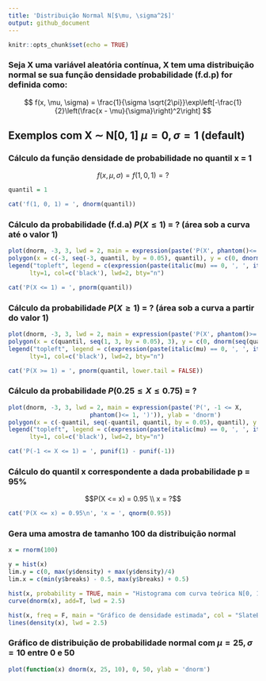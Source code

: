 ```yaml
---
title: 'Distribuição Normal N[$\mu, \sigma^2$]'
output: github_document
---
```


```r
knitr::opts_chunk$set(echo = TRUE)
```

### Seja X uma variável aleatória contínua, X tem uma distribuição normal se sua função densidade probabilidade (f.d.p) for definida como:

$$ f(x, \mu, \sigma) = \frac{1}{\sigma \sqrt{2\pi}}\exp\left[-\frac{1}{2}\left(\frac{x - \mu}{\sigma}\right)^2\right] $$

## Exemplos com X $\sim$ N[0, 1] $\mu = 0, \sigma = 1$  (default)

### Cálculo da função densidade de probabilidade no quantil x = 1
$$ f(x, \mu, \sigma) = f(1, 0, 1) = ?$$
```r
quantil = 1
```

```r
cat('f(1, 0, 1) = ', dnorm(quantil))
```

### Cálculo da probabilidade (f.d.a) $P(X \leq 1)$ = ? (área sob a curva até o valor 1)

```r
plot(dnorm, -3, 3, lwd = 2, main = expression(paste('P(X', phantom()<= 1, ')')))
polygon(x = c(-3, seq(-3, quantil, by = 0.05), quantil), y = c(0, dnorm(seq(-3, quantil, by = 0.05)), 0), col = 'SlateBlue1')
legend("topleft", legend = c(expression(paste(italic(mu) == 0, ', ', italic(sigma) == 1))), 
      lty=1, col=c('black'), lwd=2, bty="n")
```

```r
cat('P(X <= 1) = ', pnorm(quantil))
```

### Cálculo da probabilidade $P(X \geq 1)$ = ? (área sob a curva a partir do valor 1)

```r
plot(dnorm, -3, 3, lwd = 2, main = expression(paste('P(X', phantom()>= 1, ')')))
polygon(x = c(quantil, seq(1, 3, by = 0.05), 3), y = c(0, dnorm(seq(quantil, 3, by = 0.05)), 0), col = 'SlateBlue1')
legend("topleft", legend = c(expression(paste(italic(mu) == 0, ', ', italic(sigma) == 1))), 
      lty=1, col=c('black'), lwd=2, bty="n")
```
        
```r
cat('P(X >= 1) = ', pnorm(quantil, lower.tail = FALSE))
```

### Cálculo da probabilidade $P(0.25 \leq X \leq 0.75)$ = ?

```r
plot(dnorm, -3, 3, lwd = 2, main = expression(paste('P(', -1 <= X,
                       phantom()<= 1, ')')), ylab = 'dnorm')
polygon(x = c(-quantil, seq(-quantil, quantil, by = 0.05), quantil), y = c(0, dnorm(seq(-quantil, quantil, by = 0.05)), 0), col = 'SlateBlue1')
legend("topleft", legend = c(expression(paste(italic(mu) == 0, ', ', italic(sigma) == 1))), 
      lty=1, col=c('black'), lwd=2, bty="n")
```

```r
cat('P(-1 <= X <= 1) = ', punif(1) - punif(-1))
```

### Cálculo do quantil x correspondente a dada probabilidade p = 95%
$$P(X <= x) = 0.95 \\
     x = ?$$

```r
cat('P(X <= x) = 0.95\n', 'x = ', qnorm(0.95))
```

### Gera uma amostra de tamanho 100 da distribuição normal

```r
x = rnorm(100)
```

```r
y = hist(x)
lim.y = c(0, max(y$density) + max(y$density)/4)
lim.x = c(min(y$breaks) - 0.5, max(y$breaks) + 0.5)
```

```r
hist(x, probability = TRUE, main = "Histograma com curva teórica N[0, 1]", col = "SlateBlue1", xlim = lim.x, ylim = lim.y) 
curve(dnorm(x), add=T, lwd = 2.5)

hist(x, freq = F, main = "Gráfico de densidade estimada", col = "SlateBlue1", xlim = lim.x, ylim = lim.y)
lines(density(x), lwd = 2.5)
```

### Gráfico de distribuição de probabilidade normal com $\mu = 25, \sigma = 10$ entre 0 e 50

```r
plot(function(x) dnorm(x, 25, 10), 0, 50, ylab = 'dnorm')
```
